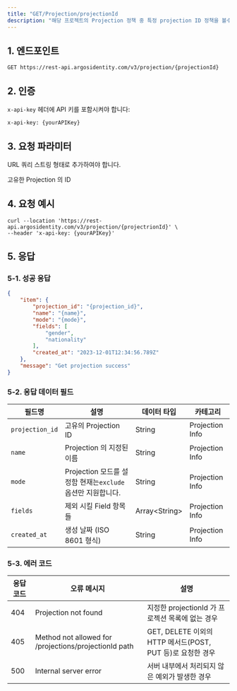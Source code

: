 ```yaml
---
title: "GET/Projection/projectionId                                                                                                                                                                                                                                                                                                                                                                                                                                                                                                                                                                                                                                                                                                                                                                                                                                                                                                                                                                                                                                                                                                                                                                                                                                                                                                                                                  "
description: "해당 프로젝트의 Projection 정책 중 특정 projection ID 정책을 볼수 있는 API 입니다."
---
```


## 1. 엔드포인트

```text GET/Projection
GET https://rest-api.argosidentity.com/v3/projection/{projectionId}
```

## 2. 인증

`x-api-key` 헤더에 API 키를 포함시켜야 합니다:

```text x-api-key
x-api-key: {yourAPIKey}
```

## 3. 요청 파라미터

URL 쿼리 스트링 형태로 추가하여야 합니다.

<ResponseField name="projectionId" type="string" required>
  고유한 Projection 의 ID
</ResponseField>

## 4. 요청 예시

```curl GET/Projection
curl --location 'https://rest-api.argosidentity.com/v3/projection/{projectrionId}' \
--header 'x-api-key: {yourAPIKey}'
```

## 5. 응답

### 5-1. 성공 응답

<CodeGroup>

```json result-get-projection.json
{
    "item": {
        "projection_id": "{projection_id}",
        "name": "{name}",
        "mode": "{mode}",
        "fields": [
            "gender",
            "nationality"
        ],
        "created_at": "2023-12-01T12:34:56.789Z"
    },
    "message": "Get projection success"
}
```

</CodeGroup>

### 5-2. 응답 데이터 필드

| 필드명             | 설명                                         | 데이터 타입          | 카테고리            |
| --------------- | ------------------------------------------ | --------------- | --------------- |
| `projection_id` | 고유의 Projection ID                          | String          | Projection Info |
| `name`          | Projection 의 지정된 이름                        | String          | Projection Info |
| `mode`          | Projection 모드를 설정함 현재는`exclude` 옵션만 지원합니다. | String          | Projection Info |
| `fields`        | 제외 시킬 Field 항목들                            | Array\<String\> | Projection Info |
| `created_at`    | 생성 날짜 (ISO 8601 형식)                        | String          | Projection Info |

### 5-3. 에러 코드

| 응답 코드 | 오류 메시지                                                | 설명                                            |
| ----- | ----------------------------------------------------- | --------------------------------------------- |
| 404   | Projection not found                                  | 지정한 projectionId 가 프로젝션 목록에 없는 경우             |
| 405   | Method not allowed for /projections/projectionId path | GET, DELETE 이외의 HTTP 메서드(POST, PUT 등)로 요청한 경우 |
| 500   | Internal server error                                 | 서버 내부에서 처리되지 않은 예외가 발생한 경우                    |